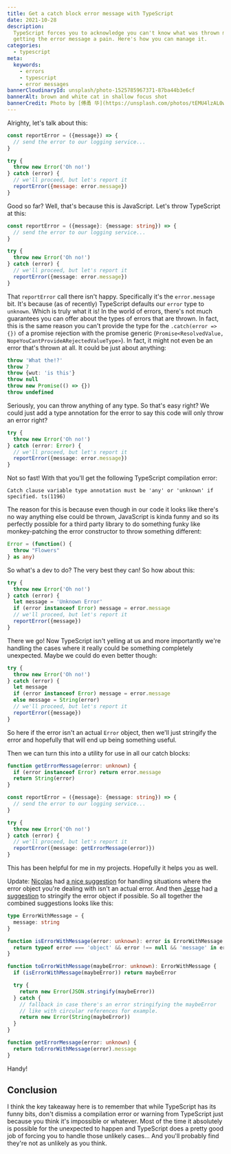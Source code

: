 ```yaml
---
title: Get a catch block error message with TypeScript
date: 2021-10-28
description:
  TypeScript forces you to acknowledge you can't know what was thrown making
  getting the error message a pain. Here's how you can manage it.
categories:
  - typescript
meta:
  keywords:
    - errors
    - typescript
    - error messages
bannerCloudinaryId: unsplash/photo-1525785967371-87ba44b3e6cf
bannerAlt: brown and white cat in shallow focus shot
bannerCredit: Photo by [傅甬 华](https://unsplash.com/photos/tEMU4lzAL0w)
---
```


Alrighty, let's talk about this:

```js
const reportError = ({message}) => {
  // send the error to our logging service...
}

try {
  throw new Error('Oh no!')
} catch (error) {
  // we'll proceed, but let's report it
  reportError({message: error.message})
}
```

Good so far? Well, that's because this is JavaScript. Let's throw TypeScript at
this:

```ts lines=9
const reportError = ({message}: {message: string}) => {
  // send the error to our logging service...
}

try {
  throw new Error('Oh no!')
} catch (error) {
  // we'll proceed, but let's report it
  reportError({message: error.message})
}
```

That `reportError` call there isn't happy. Specifically it's the `error.message`
bit. It's because (as of recently) TypeScript defaults our `error` type to
`unknown`. Which is truly what it is! In the world of errors, there's not much
guarantees you can offer about the types of errors that are thrown. In fact,
this is the same reason you can't provide the type for the `.catch(error => {})`
of a promise rejection with the promise generic
(`Promise<ResolvedValue, NopeYouCantProvideARejectedValueType>`). In fact, it
might not even be an error that's thrown at all. It could be just about
anything:

```ts
throw 'What the!?'
throw 7
throw {wut: 'is this'}
throw null
throw new Promise(() => {})
throw undefined
```

Seriously, you can throw anything of any type. So that's easy right? We could
just add a type annotation for the error to say this code will only throw an
error right?

```ts lines=3
try {
  throw new Error('Oh no!')
} catch (error: Error) {
  // we'll proceed, but let's report it
  reportError({message: error.message})
}
```

Not so fast! With that you'll get the following TypeScript compilation error:

```
Catch clause variable type annotation must be 'any' or 'unknown' if specified. ts(1196)
```

The reason for this is because even though in our code it looks like
there's no way anything else could be thrown, JavaScript is kinda funny and so
its perfectly possible for a third party library to do something funky like monkey-patching the error constructor
to throw something different:

```ts
Error = (function() {
  throw "Flowers"
} as any)
```

So what's a dev to do? The very best they can! So how about this:

```ts lines=4-5,7
try {
  throw new Error('Oh no!')
} catch (error) {
  let message = 'Unknown Error'
  if (error instanceof Error) message = error.message
  // we'll proceed, but let's report it
  reportError({message})
}
```

There we go! Now TypeScript isn't yelling at us and more importantly we're
handling the cases where it really could be something completely unexpected.
Maybe we could do even better though:

```ts lines=4,6
try {
  throw new Error('Oh no!')
} catch (error) {
  let message
  if (error instanceof Error) message = error.message
  else message = String(error)
  // we'll proceed, but let's report it
  reportError({message})
}
```

So here if the error isn't an actual `Error` object, then we'll just stringify
the error and hopefully that will end up being something useful.

Then we can turn this into a utility for use in all our catch blocks:

```ts lines=1-4,14
function getErrorMessage(error: unknown) {
  if (error instanceof Error) return error.message
  return String(error)
}

const reportError = ({message}: {message: string}) => {
  // send the error to our logging service...
}

try {
  throw new Error('Oh no!')
} catch (error) {
  // we'll proceed, but let's report it
  reportError({message: getErrorMessage(error)})
}
```

This has been helpful for me in my projects. Hopefully it helps you as well.

Update: [Nicolas](https://github.com/npirotte) had
[a nice suggestion](https://github.com/kentcdodds/kentcdodds.com/issues/206) for
handling situations where the error object you're dealing with isn't an actual
error. And then [Jesse](https://discord.com/users/804795652252106762) had
[a suggestion](https://discord.com/channels/715220730605731931/715227739749089281/903649313228480532)
to stringify the error object if possible. So all together the combined
suggestions looks like this:

```ts
type ErrorWithMessage = {
  message: string
}

function isErrorWithMessage(error: unknown): error is ErrorWithMessage {
  return typeof error === 'object' && error !== null && 'message' in error
}

function toErrorWithMessage(maybeError: unknown): ErrorWithMessage {
  if (isErrorWithMessage(maybeError)) return maybeError

  try {
    return new Error(JSON.stringify(maybeError))
  } catch {
    // fallback in case there's an error stringifying the maybeError
    // like with circular references for example.
    return new Error(String(maybeError))
  }
}

function getErrorMessage(error: unknown) {
  return toErrorWithMessage(error).message
}
```

Handy!

## Conclusion

I think the key takeaway here is to remember that while TypeScript has its
funny bits, don't dismiss a compilation error or warning from TypeScript just
because you think it's impossible or whatever. Most of the time it absolutely is
possible for the unexpected to happen and TypeScript does a pretty good job of
forcing you to handle those unlikely cases... And you'll probably find they're
not as unlikely as you think.
